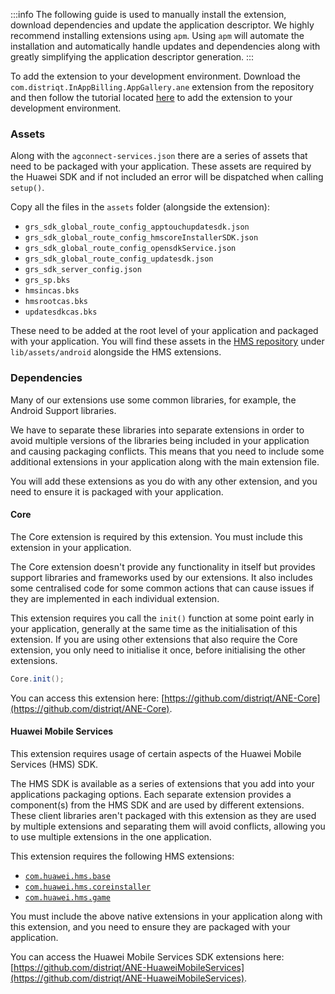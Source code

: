 
:::info
The following guide is used to manually install the extension, download dependencies and update the application descriptor. We highly recommend installing extensions using `apm`. Using `apm` will automate the installation and automatically handle updates and dependencies along with greatly simplifying the application descriptor generation.
:::


To add the extension to your development environment. Download the `com.distriqt.InAppBilling.AppGallery.ane` extension from the repository and then follow the tutorial located [here](/docs/tutorials/getting-started) to add the extension to your development environment.



### Assets

Along with the `agconnect-services.json` there are a series of assets that need to be packaged with your application. 
These assets are required by the Huawei SDK and if not included an error will be dispatched when calling `setup()`. 

Copy all the files in the `assets` folder (alongside the extension):

- `grs_sdk_global_route_config_apptouchupdatesdk.json`
- `grs_sdk_global_route_config_hmscoreInstallerSDK.json`
- `grs_sdk_global_route_config_opensdkService.json`
- `grs_sdk_global_route_config_updatesdk.json`
- `grs_sdk_server_config.json`
- `grs_sp.bks`
- `hmsincas.bks`
- `hmsrootcas.bks`
- `updatesdkcas.bks`

These need to be added at the root level of your application and packaged with your application. You will find these assets in the [HMS repository](https://github.com/distriqt/ANE-HuaweiMobileServices) under `lib/assets/android` alongside the HMS extensions. 



### Dependencies

Many of our extensions use some common libraries, for example, the Android Support libraries.

We have to separate these libraries into separate extensions in order to avoid multiple versions of the libraries being included in your application and causing packaging conflicts. This means that you need to include some additional extensions in your application along with the main extension file.

You will add these extensions as you do with any other extension, and you need to ensure it is packaged with your application.


#### Core 

The Core extension is required by this extension. You must include this extension in your application.

The Core extension doesn't provide any functionality in itself but provides support libraries and frameworks used by our extensions.
It also includes some centralised code for some common actions that can cause issues if they are implemented in each individual extension.

This extension requires you call the `init()` function at some point early in your application, generally at the same time as the initialisation of this extension. If you are using other extensions that also require the Core extension, you only need to initialise it once, before initialising the other extensions.

```actionscript
Core.init();
```

You can access this extension here: [https://github.com/distriqt/ANE-Core](https://github.com/distriqt/ANE-Core).



#### Huawei Mobile Services

This extension requires usage of certain aspects of the Huawei Mobile Services (HMS) SDK. 

The HMS SDK is available as a series of extensions that you add into your applications packaging options.  Each separate extension provides a component(s) from the HMS SDK and are used by different extensions. These client libraries aren't packaged with this extension as they are used by multiple extensions and separating them will avoid conflicts, allowing you to use multiple extensions in the one application.

This extension requires the following HMS extensions:

- [`com.huawei.hms.base`](https://github.com/distriqt/ANE-HuaweiMobileServices/raw/master/lib/com.huawei.hms.base.ane)
- [`com.huawei.hms.coreinstaller`](https://github.com/distriqt/ANE-HuaweiMobileServices/raw/master/lib/com.huawei.hms.coreinstaller.ane)
- [`com.huawei.hms.game`](https://github.com/distriqt/ANE-HuaweiMobileServices/raw/master/lib/com.huawei.hms.game.ane)


You must include the above native extensions in your application along with this extension, and you need to ensure they are packaged with your application.

You can access the Huawei Mobile Services SDK extensions here: [https://github.com/distriqt/ANE-HuaweiMobileServices](https://github.com/distriqt/ANE-HuaweiMobileServices).

